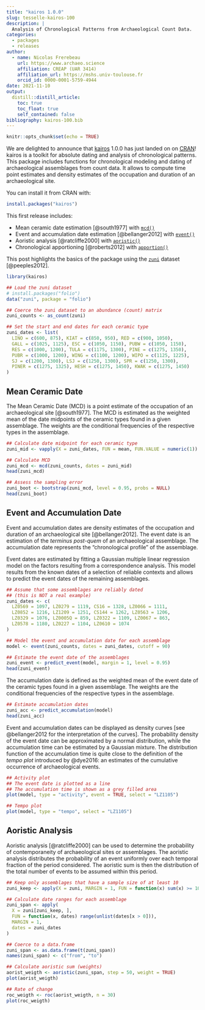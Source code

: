 ```yaml
---
title: "kairos 1.0.0"
slug: tesselle-kairos-100
description: |
  Analysis of Chronological Patterns from Archaeological Count Data.
categories:
  - packages
  - releases
author:
  - name: Nicolas Frerebeau
    url: https://www.archaeo.science
    affiliation: CREAP (UAR 3414)
    affiliation_url: https://mshs.univ-toulouse.fr
    orcid_id: 0000-0001-5759-4944
date: 2021-11-10
output:
  distill::distill_article:
    toc: true
    toc_float: true
    self_contained: false
bibliography: kairos-100.bib
---
```


```r
knitr::opts_chunk$set(echo = TRUE)
```

We are delighted to announce that [kairos](https://packages.tesselle.org/kairos/) 1.0.0 has just landed on on [<abbr title="Comprehensive R Archive Network">CRAN</abbr>](https://cran.r-project.org/)! kairos is a toolkit for absolute dating and analysis of chronological patterns. This package includes functions for chronological modeling and dating of archaeological assemblages from count data. It allows to compute time point estimates and density estimates of the occupation and duration of an archaeological site.

You can install it from CRAN with:

```r
install.packages("kairos")
```

This first release includes:

* Mean ceramic date estimation [@south1977] with [`mcd()`](https://packages.tesselle.org/kairos/reference/mcd.html)
* Event and accumulation date estimation [@bellanger2012] with [`event()`](https://packages.tesselle.org/kairos/reference/event.html)
* Aoristic analysis [@ratcliffe2000] with [`aoristic()`](https://packages.tesselle.org/kairos/reference/aoristic.html)
* Chronological apportioning [@roberts2012] with [`apportion()`](https://packages.tesselle.org/kairos/reference/apportion.html)

This post highlights the basics of the package using the [`zuni`](https://packages.tesselle.org/folio/reference/zuni.html) dataset [@peeples2012].

```r
library(kairos)
```

```r
## Load the zuni dataset
# install.packages("folio")
data("zuni", package = "folio")

## Coerce the zuni dataset to an abundance (count) matrix
zuni_counts <- as_count(zuni)

## Set the start and end dates for each ceramic type
zuni_dates <- list(
  LINO = c(600, 875), KIAT = c(850, 950), RED = c(900, 1050), 
  GALL = c(1025, 1125), ESC = c(1050, 1150), PUBW = c(1050, 1150),
  RES = c(1000, 1200), TULA = c(1175, 1300), PINE = c(1275, 1350),
  PUBR = c(1000, 1200), WING = c(1100, 1200), WIPO = c(1125, 1225),
  SJ = c(1200, 1300), LSJ = c(1250, 1300), SPR = c(1250, 1300),
  PINER = c(1275, 1325), HESH = c(1275, 1450), KWAK = c(1275, 1450)
)
```

## Mean Ceramic Date

The Mean Ceramic Date (MCD) is a point estimate of the occupation of an archaeological site [@south1977]. The MCD is estimated as the weighted mean of the date midpoints of the ceramic types found in a given assemblage. The weights are the conditional frequencies of the respective types in the assemblage.

```r
## Calculate date midpoint for each ceramic type
zuni_mid <- vapply(X = zuni_dates, FUN = mean, FUN.VALUE = numeric(1))

## Calculate MCD
zuni_mcd <- mcd(zuni_counts, dates = zuni_mid)
head(zuni_mcd)

## Assess the sampling error
zuni_boot <- bootstrap(zuni_mcd, level = 0.95, probs = NULL)
head(zuni_boot)
```

## Event and Accumulation Date

Event and accumulation dates are density estimates of the occupation and duration of an archaeological site [@bellanger2012]. The event date is an estimation of the *terminus post-quem* of an archaeological assemblage. The accumulation date represents the "chronological profile" of the assemblage. 

Event dates are estimated by fitting a Gaussian multiple linear regression model on the factors resulting from a correspondence analysis. This model results from the known dates of a selection of reliable contexts and allows to predict the event dates of the remaining assemblages.

```r
## Assume that some assemblages are reliably dated 
## (this is NOT a real example)
zuni_dates <- c(
  LZ0569 = 1097, LZ0279 = 1119, CS16 = 1328, LZ0066 = 1111,
  LZ0852 = 1216, LZ1209 = 1251, CS144 = 1262, LZ0563 = 1206,
  LZ0329 = 1076, LZ0005Q = 859, LZ0322 = 1109, LZ0067 = 863,
  LZ0578 = 1180, LZ0227 = 1104, LZ0610 = 1074
)

## Model the event and accumulation date for each assemblage
model <- event(zuni_counts, dates = zuni_dates, cutoff = 90)

## Estimate the event date of the assemblages
zuni_event <- predict_event(model, margin = 1, level = 0.95)
head(zuni_event)
```

The accumulation date is defined as the weighted mean of the event date of the ceramic types found in a given assemblage. The weights are the conditional frequencies of the respective types in the assemblage.

```r
## Estimate accumulation dates
zuni_acc <- predict_accumulation(model)
head(zuni_acc)
```

Event and accumulation dates can be displayed as density curves [see @bellanger2012 for the interpretation of the curves]. The probability density of the event date can be approximated by a normal distribution, while the accumulation time can be estimated by a Gaussian mixture. The distribution function of the accumulation time is quite close to the definition of the *tempo plot* introduced by @dye2016: an estimates of the cumulative occurrence of archaeological events.

```r
## Activity plot
## The event date is plotted as a line
## The accumulation time is shown as a grey filled area
plot(model, type = "activity", event = TRUE, select = "LZ1105")

## Tempo plot
plot(model, type = "tempo", select = "LZ1105")
```

## Aoristic Analysis

Aoristic analysis [@ratcliffe2000] can be used to determine the probability of contemporaneity of archaeological sites or assemblages. The aoristic analysis distributes the probability of an event uniformly over each temporal fraction of the period considered. The aoristic sum is then the distribution of the total number of events to be assumed within this period.

```r
## Keep only assemblages that have a sample size of at least 10
zuni_keep <- apply(X = zuni, MARGIN = 1, FUN = function(x) sum(x) >= 10)

## Calculate date ranges for each assemblage
zuni_span <- apply(
  X = zuni[zuni_keep, ],
  FUN = function(x, dates) range(unlist(dates[x > 0])),
  MARGIN = 1,
  dates = zuni_dates
)

## Coerce to a data.frame
zuni_span <- as.data.frame(t(zuni_span))
names(zuni_span) <- c("from", "to")

## Calculate aoristic sum (weights)
aorist_weigth <- aoristic(zuni_span, step = 50, weight = TRUE)
plot(aorist_weigth)
```

```r
## Rate of change
roc_weigth <- roc(aorist_weigth, n = 30)
plot(roc_weigth)
```
